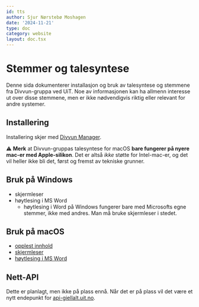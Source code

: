 ```yaml
---
id: tts
author: Sjur Nørstebø Moshagen
date: '2024-11-21'
type: doc
category: website
layout: doc.tsx
---
```


# Stemmer og talesyntese

Denne sida dokumenterer installasjon og bruk av talesyntese og stemmene fra Divvun-gruppa ved UiT. Noe av informasjonen kan ha allmenn interesse ut over disse stemmene, men er ikke nødvendigvis riktig eller relevant for andre systemer.

## Installering

Installering skjer med [Divvun Manager](/resource/divvun-manager).

⚠️ **Merk** at Divvun-gruppas talesyntese for macOS **bare fungerer på nyere mac-er med Apple-silikon**. Det er altså *ikke* støtte for Intel-mac-er, og det vil heller ikke bli det, først og fremst av tekniske grunner.

## Bruk på Windows

- skjermleser
- høytlesing i MS Word
    - høytlesing i Word på Windows fungerer bare med Microsofts egne stemmer, ikke med andres. Man må bruke skjermleser i stedet.

## Bruk på macOS

- [opplest innhold](tts-mac-spokencontent)
- [skjermleser](tts-mac-voiceover)
- [høytlesing i MS Word](tts-word-mac)

## Nett-API

Dette er planlagt, men ikke på plass ennå. Når det er på plass vil det være et nytt endepunkt for [api-giellalt.uit.no](https://divvun.github.io/divvun-api/).

